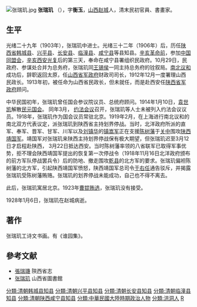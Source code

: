 [[File:张瑞玑.jpg|thumb]]
'''张瑞玑''' （{{bd|1872年||1928年|1月6日|catIdx=Zhang張}}），字'''衡玉'''，[[山西|山西]][[赵城|赵城]]人，清末民初官員、書畫家。

==生平==
光绪二十九年（1903年），张瑞玑中进士。光绪三十二年（1906年）后，历任[[陕西省|陕西省]][[韩城县|韩城县]]、[[兴平县|兴平县]]、[[长安县|长安县]]、[[临潼县|临潼县]]、[[咸宁县|咸宁县]]等县知县。[[辛亥革命前|辛亥革命前]]，参加[[中国同盟会|中国同盟会]]，[[辛亥西安光复|辛亥西安光复]]后的第三天，奉命在咸宁县署组织民政府。10月29日，民政府、参谋处合并为总务府，张瑞玑同[[王锡侯|王锡侯]]一同主持总务府的铨叙局。[[南北议和|南北议和]]成功后，辞职返回太原，任[[山西省军政府|山西省军政府]]财政司司长，1912年12月一度署理山西民政长。1913年初，被任命为山西省民政长，但未就任，而是赴西安任[[陕西省军政府|陕西省军政府]]顾问。

中华民国初年，张瑞玑曾任国会参议院议员、总统府顾问。1914年1月10日，[[袁世凯|袁世凯]]解散[[民元国会|民元国会]]。 同年3月， [[约法会议|约法会议]]召开，张瑞玑等人士未被列入约法会议议员。1918年，张瑞玑作为国会议员常驻北京。1919年2月，在上海进行南北议和的南北双方代表议定，派张瑞玑到陕西省主持划界停战。当时，北洋政府所派的直军、奉军、晋军、甘军、川军以及[[刘镇华|刘镇华]]的[[镇嵩军|镇嵩军]]正在支援[[陈树藩|陈树藩]]于[[关中|关中]]围攻[[陕西靖国军|陕西靖国军]]。靖国军对张瑞玑来陕西主持划界停战保有极大期望，但张瑞玑迟至3月12日才启程赴陕西， 3月22日抵达西安。当时陈树藩率领的八省联军已取得军事优势，拒不理会陕西靖国军提出的恢复第一次停战令（1918年11月16日北洋政府颁布的前方军队停战罢兵令）后的防地、撤走围攻[[乾县|乾县]]的北方军的要求。张瑞玑偏袒陈树藩的北方军，引起陕西靖国军愤怒，陕西靖国军总司令[[于右任|于右任]]通告驳斥，并揭露张瑞玑受陈树藩贿赂。张瑞玑的划界停战未能成功，自己也不得不离去。

此后，张瑞玑寓居北京。1923年[[曹锟贿选|曹锟贿选]]，张瑞玑没有接受。

1928年1月6日，张瑞玑在赵城病逝。

==著作==
张瑞玑工诗文书画。有《谁园集》。

==參考文献==
*[http://lib.sxsdq.cn/bin/mse.exe?seachword=&K=a&A=1&rec=48&run=13 張瑞璣]{{dead link|date=2018年2月 |bot=InternetArchiveBot |fix-attempted=yes }} 陝西省志
*[https://web.archive.org/web/20130517020334/http://lib.sx.cn/bngq/news/gczp/5813.htm 张瑞玑] 山西省圖書館

{{光緒二十九年癸卯科殿試金榜}}
{{山西行政长官|北省}}
{{DEFAULTSORT:Zhang張}}
[[分類:清朝韩城县知县|分類:清朝韩城县知县]]
[[分類:清朝兴平县知县|分類:清朝兴平县知县]]
[[分類:清朝长安县知县|分類:清朝长安县知县]]
[[分類:清朝临潼县知县|分類:清朝临潼县知县]]
[[分類:清朝陕西咸宁县知县|分類:清朝陕西咸宁县知县]]
[[分類:中華民國大陸時期政治人物|分類:中華民國大陸時期政治人物]]
[[分類:洪洞人|分類:洪洞人]]
[[分類:張姓|R]]